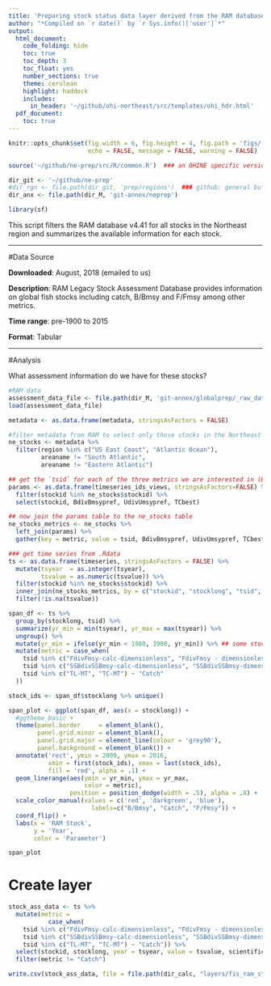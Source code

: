 ```yaml
---
title: 'Preparing stock status data layer derived from the RAM database'
author: "*Compiled on `r date()` by `r Sys.info()['user']`*"
output: 
  html_document:
    code_folding: hide
    toc: true
    toc_depth: 3
    toc_float: yes
    number_sections: true
    theme: cerulean
    highlight: haddock
    includes: 
      in_header: '~/github/ohi-northeast/src/templates/ohi_hdr.html'
  pdf_document:
    toc: true
---
```


``` r

knitr::opts_chunk$set(fig.width = 6, fig.height = 4, fig.path = 'figs/',
                      echo = FALSE, message = FALSE, warning = FALSE)

source('~/github/ne-prep/src/R/common.R')  ### an OHINE specific version of common.R

dir_git <- '~/github/ne-prep'
#dir_rgn <- file.path(dir_git, 'prep/regions')  ### github: general buffer region shapefiles
dir_anx <- file.path(dir_M, 'git-annex/neprep')

library(sf)
```

This script filters the RAM database v4.41 for all stocks in the Northeast region and summarizes the available information for each stock.

***
#Data Source

**Downloaded**: August, 2018 (emailed to us)

**Description**:  RAM Legacy Stock Assessment Database provides information on global fish stocks including catch, B/Bmsy and F/Fmsy among other metrics.

**Time range**: pre-1900 to 2015

**Format**:  Tabular

***
  
#Analysis

What assessment information do we have for these stocks?

```r

#RAM data
assessment_data_file <- file.path(dir_M, 'git-annex/globalprep/_raw_data/RAM/d2018/RAM v4.41 (8-20-18)/DB Files With Assessment Data/DBdata (assessment data only).RData')
load(assessment_data_file)

metadata <- as.data.frame(metadata, stringsAsFactors = FALSE)

#filter metadata from RAM to select only those stocks in the Northeast
ne_stocks <- metadata %>%
  filter(region %in% c("US East Coast", "Atlantic Ocean"),
         areaname != "South Atlantic",
         areaname != "Eastern Atlantic")

## get the `tsid` for each of the three metrics we are interested in (B/Bmsy, F/Fmsy and Catch)
params <- as.data.frame(timeseries_ids_views, stringsAsFactors=FALSE) %>%
  filter(stockid %in% ne_stocks$stockid) %>%
  select(stockid, BdivBmsypref, UdivUmsypref, TCbest)

## now join the params table to the ne_stocks table
ne_stocks_metrics <- ne_stocks %>%
  left_join(params) %>%
  gather(key = metric, value = tsid, BdivBmsypref, UdivUmsypref, TCbest) 

### get time series from .Rdata
ts <- as.data.frame(timeseries, stringsAsFactors = FALSE) %>%
  mutate(tsyear  = as.integer(tsyear),
         tsvalue = as.numeric(tsvalue)) %>%
  filter(stockid %in% ne_stocks$stockid) %>%
  inner_join(ne_stocks_metrics, by = c("stockid", "stocklong", "tsid", "assessid")) %>%
  filter(!is.na(tsvalue))

span_df <- ts %>%
  group_by(stocklong, tsid) %>%
  summarize(yr_min = min(tsyear), yr_max = max(tsyear)) %>%
  ungroup() %>%
  mutate(yr_min = ifelse(yr_min < 1980, 1980, yr_min)) %>% ## some stocks have a really long history (e.g. Atlantic Halibut goes back to pre-1900) so I'm reducing the years to only 1980 for plotting purposes
  mutate(metric = case_when(
    tsid %in% c("FdivFmsy-calc-dimensionless", "FdivFmsy - dimensionless", "FdivFmsy-dimensionless", "FdivFmgt-calc-dimensionless", "ERdivERmsy-calc-dimensionless") ~ "F/Fmsy",
    tsid %in% c("SSBdivSSBmsy-calc-dimensionless", "SSBdivSSBmsy-dimensionless", "TBdivTBmsy-dimensionless", "SSBdivSSBmgt-calc-dimensionless", "TBdivTBmsy-calc-dimensionless") ~ "B/Bmsy",
    tsid %in% c("TL-MT", "TC-MT") ~ "Catch"
  ))

stock_ids <- span_df$stocklong %>% unique()

span_plot <- ggplot(span_df, aes(x = stocklong)) +
  #ggtheme_basic +
  theme(panel.border     = element_blank(),
        panel.grid.minor = element_blank(),
        panel.grid.major = element_line(colour = 'grey90'),
        panel.background = element_blank()) +
  annotate('rect', ymin = 2000, ymax = 2016,
           xmin = first(stock_ids), xmax = last(stock_ids),
           fill = 'red', alpha = .1) +
  geom_linerange(aes(ymin = yr_min, ymax = yr_max, 
                     color = metric),
                 position = position_dodge(width = .5), alpha = .8) +
  scale_color_manual(values = c('red', 'darkgreen', 'blue'),
                       labels=c("B/Bmsy", "Catch", "F/Fmsy")) +
  coord_flip() +
  labs(x = 'RAM Stock',
       y = 'Year',
       color = 'Parameter')

span_plot

```

# Create layer

```r

stock_ass_data <- ts %>%
  mutate(metric = 
           case_when(
    tsid %in% c("FdivFmsy-calc-dimensionless", "FdivFmsy - dimensionless", "FdivFmsy-dimensionless", "FdivFmgt-calc-dimensionless", "ERdivERmsy-calc-dimensionless") ~ "F/Fmsy",
    tsid %in% c("SSBdivSSBmsy-calc-dimensionless", "SSBdivSSBmsy-dimensionless", "TBdivTBmsy-dimensionless", "SSBdivSSBmgt-calc-dimensionless", "TBdivTBmsy-calc-dimensionless") ~ "B/Bmsy",
    tsid %in% c("TL-MT", "TC-MT") ~ "Catch")) %>%
  select(stockid, stocklong, year = tsyear, value = tsvalue, scientificname, commonname, areaname, region, metric) %>%
  filter(metric != "Catch")

write.csv(stock_ass_data, file = file.path(dir_calc, "layers/fis_ram_stock_assessment_data.csv"))
```

















